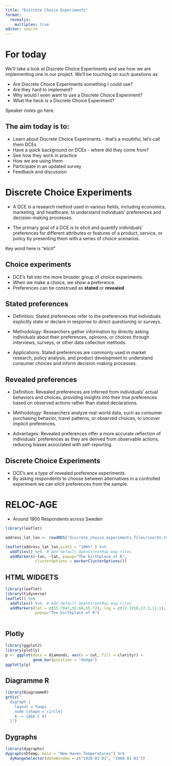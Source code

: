 ```yaml
---
title: "Discrete Choice Experiments"
format: 
  revealjs:
    multiplex: true
editor: source
---
```



# For today

We'll take a look at Discrete Choice Experiments and see how we are implementing one in our project.
We'll be touching on such questions as:

::: {.incremental}

- Are Discrete Choice Experiments something I could use?
- Are they hard to implement?
- Why would I even want to use a Discrete Choice Experiment?
- What the heck _is_ a Discrete Choice Experiment?

:::


::: {.notes}
Speaker notes go here.
:::

## The aim today is to:

- Learn about Discrete Choice Experiments - that's a mouthful, let's call them DCEs
- Have a quick background on DCEs - where did they come from?
- See how they work in practice 
- How we are using them
- Participate in an updated survey
- Feedback and discussion


# Discrete Choice Experiments

- A DCE is a research method used in various fields, including economics, marketing, and healthcare, to understand individuals' preferences and decision-making processes.

- The primary goal of a DCE is to elicit and quantify individuals' preferences for different attributes or features of a product, service, or policy by presenting them with a series of choice scenarios.

::: {.notes}
Key word here is "elicit"
:::

## Choice experiments

- DCE's fall into the more broader group of choice experiments.
- When we make a choice, we show a preference.
- Preferences can be construed as __stated__ or __revealed__.

## Stated preferences

- Definition: Stated preferences refer to the preferences that individuals explicitly state or declare in response to direct questioning or surveys.

- Methodology: Researchers gather information by directly asking individuals about their preferences, opinions, or choices through interviews, surveys, or other data collection methods.

- Applications: Stated preferences are commonly used in market research, policy analysis, and product development to understand consumer choices and inform decision-making processes.


## Revealed preferences

- Definition: Revealed preferences are inferred from individuals' actual behaviors and choices, providing insights into their true preferences based on observed actions rather than stated declarations.

- Methodology: Researchers analyze real-world data, such as consumer purchasing behavior, travel patterns, or observed choices, to uncover implicit preferences.

- Advantages: Revealed preferences offer a more accurate reflection of individuals' preferences as they are derived from observable actions, reducing biases associated with self-reporting.

## Discrete Choice Experiments

- DCE's are a type of revealed preference experiments. 
- By asking respondents to choose between alternatives in a controlled experiment we can elicit preferences from the sample.



# RELOC-AGE

- Around 1900 Respondents across Sweden

```r
library(leaflet)

address_lat_lon <- readRDS("discrete_choice_experiments_files/coords.rds") 

leaflet(address_lat_lon,width = "100%" ) %>%
  addTiles() %>%  # Add default OpenStreetMap map tiles
  addMarkers(~lon, ~lat, popup="The birthplace of R",
             clusterOptions = markerClusterOptions())
```



## HTML WIDGETS

```r
library(leaflet)
library(tidyverse)
leaflet() %>%
  addTiles() %>%  # Add default OpenStreetMap map tiles
  addMarkers(lat = c(55.7047,55.68,55.72), lng = c(13.1910,13.3,13.1),
             popup="The birthplace of R")
  

```

## Plotly
```r
library(ggplot2)
library(plotly)
p <- ggplot(data = diamonds, aes(x = cut, fill = clarity)) +
            geom_bar(position = "dodge")
ggplotly(p)
```


## Diagramme R
```r
library(DiagrammeR)
grViz("
  digraph {
    layout = twopi
    node [shape = circle]
    A -> {Abb C D} 
  }")
```


## Dygraphs
```r
library(dygraphs)
dygraph(nhtemp, main = "New Haven Temperatures") %>% 
  dyRangeSelector(dateWindow = c("1920-01-01", "1960-01-01"))
```
